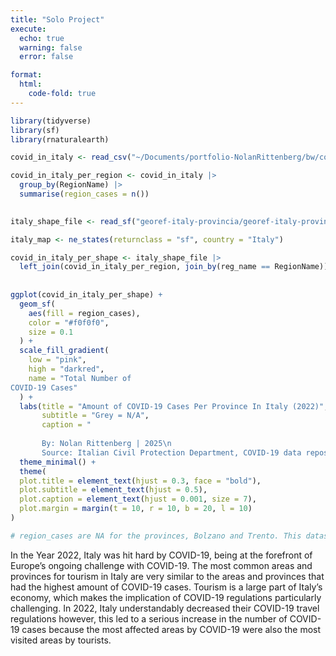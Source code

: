 ```yaml
---
title: "Solo Project"
execute:
  echo: true
  warning: false
  error: false

format: 
  html: 
    code-fold: true
---
```


```r

library(tidyverse)
library(sf)
library(rnaturalearth)

```



```r

covid_in_italy <- read_csv("~/Documents/portfolio-NolanRittenberg/bw/covid19_italy_province.csv")

covid_in_italy_per_region <- covid_in_italy |>
  group_by(RegionName) |>
  summarise(region_cases = n())
  
```

```r


italy_shape_file <- read_sf("georef-italy-provincia/georef-italy-provincia-millesime.shp")

italy_map <- ne_states(returnclass = "sf", country = "Italy")

covid_in_italy_per_shape <- italy_shape_file |>
  left_join(covid_in_italy_per_region, join_by(reg_name == RegionName))
  
  
ggplot(covid_in_italy_per_shape) + 
  geom_sf(
    aes(fill = region_cases),
    color = "#f0f0f0",
    size = 0.1
  ) +
  scale_fill_gradient(
    low = "pink",
    high = "darkred",
    name = "Total Number of
COVID-19 Cases"
  ) + 
  labs(title = "Amount of COVID-19 Cases Per Province In Italy (2022)", 
       subtitle = "Grey = N/A", 
       caption = "
       
       By: Nolan Rittenberg | 2025\n
       Source: Italian Civil Protection Department, COVID-19 data repository (https://github.com/pcm-dpc/COVID-19)") + 
  theme_minimal() + 
  theme(
  plot.title = element_text(hjust = 0.3, face = "bold"), 
  plot.subtitle = element_text(hjust = 0.5), 
  plot.caption = element_text(hjust = 0.001, size = 7),
  plot.margin = margin(t = 10, r = 10, b = 20, l = 10)
)

# region_cases are NA for the provinces, Bolzano and Trento. This dataset does not have data for the covid cases in Bolzano and Trento. 

```

In the Year 2022, Italy was hit hard by COVID-19, being at the forefront of Europe's ongoing challenge with COVID-19. The most common areas and provinces for tourism in Italy are very similar to the areas and provinces that had the highest amount of COVID-19 cases. Tourism is a large part of Italy's economy, which makes the implication of COVID-19 regulations particularly challenging. In 2022, Italy understandably decreased their COVID-19 travel regulations however, this led to a serious increase in the number of COVID-19 cases because the most affected areas by COVID-19 were also the most visited areas by tourists. 


























